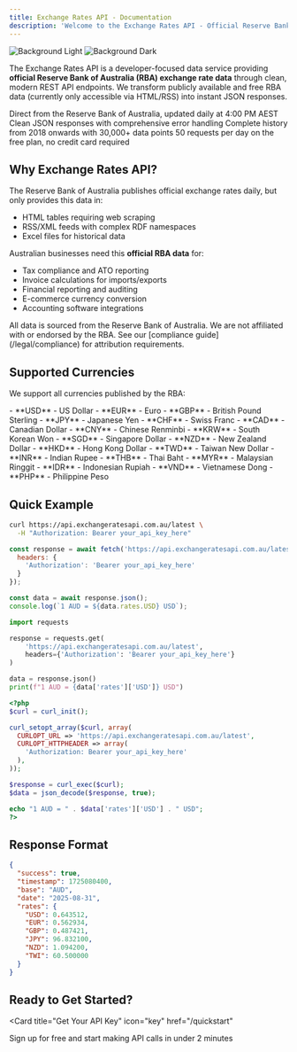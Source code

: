 ```yaml
---
title: Exchange Rates API - Documentation
description: 'Welcome to the Exchange Rates API - Official Reserve Bank of Australia exchange rate data through modern REST endpoints'
---
```


<img
  className="block dark:hidden"
  src="bg.png"
  alt="Background Light"
/>
<img
  className="hidden dark:block"
  src="bg.png"
  alt="Background Dark"
/>

The Exchange Rates API is a developer-focused data service providing **official Reserve Bank of Australia (RBA) exchange rate data** through clean, modern REST API endpoints. We transform publicly available and free RBA data (currently only accessible via HTML/RSS) into instant JSON responses.

<CardGroup cols={2}>
  <Card
    title="Official RBA Data"
    icon="school"
    href="/legal/compliance"
  >
    Direct from the Reserve Bank of Australia, updated daily at 4:00 PM AEST
  </Card>
  <Card
    title="Simple REST API"
    icon="code"
    href="/api-reference"
  >
    Clean JSON responses with comprehensive error handling
  </Card>
  <Card
    title="Historical Data"
    icon="history"
    href="/api-reference/authenticated/timeseries"
  >
    Complete history from 2018 onwards with 30,000+ data points
  </Card>
  <Card
    title="Generous Free Tier"
    icon="gift"
    href="/rate-limits"
  >
    50 requests per day on the free plan, no credit card required
  </Card>
</CardGroup>

## Why Exchange Rates API?

The Reserve Bank of Australia publishes official exchange rates daily, but only provides this data in:

- HTML tables requiring web scraping
- RSS/XML feeds with complex RDF namespaces  
- Excel files for historical data

Australian businesses need this **official RBA data** for:

- Tax compliance and ATO reporting
- Invoice calculations for imports/exports
- Financial reporting and auditing
- E-commerce currency conversion
- Accounting software integrations

<Note>
All data is sourced from the Reserve Bank of Australia. We are not affiliated with or endorsed by the RBA. See our [compliance guide](/legal/compliance) for attribution requirements.
</Note>

## Supported Currencies

We support all currencies published by the RBA:

<AccordionGroup>
  <Accordion title="Major Currencies" icon="dollar-sign">
    - **USD** - US Dollar
    - **EUR** - Euro  
    - **GBP** - British Pound Sterling
    - **JPY** - Japanese Yen
    - **CHF** - Swiss Franc
    - **CAD** - Canadian Dollar
  </Accordion>
  
  <Accordion title="Asia-Pacific" icon="globe">
    - **CNY** - Chinese Renminbi
    - **KRW** - South Korean Won
    - **SGD** - Singapore Dollar
    - **NZD** - New Zealand Dollar
    - **HKD** - Hong Kong Dollar
    - **TWD** - Taiwan New Dollar
  </Accordion>
  
  <Accordion title="Southeast Asia" icon="chart-line">
    - **INR** - Indian Rupee
    - **THB** - Thai Baht
    - **MYR** - Malaysian Ringgit
    - **IDR** - Indonesian Rupiah
    - **VND** - Vietnamese Dong
    - **PHP** - Philippine Peso
  </Accordion>
  
</AccordionGroup>

## Quick Example

<CodeGroup>

```bash cURL
curl https://api.exchangeratesapi.com.au/latest \
  -H "Authorization: Bearer your_api_key_here"
```

```javascript JavaScript
const response = await fetch('https://api.exchangeratesapi.com.au/latest', {
  headers: {
    'Authorization': 'Bearer your_api_key_here'
  }
});

const data = await response.json();
console.log(`1 AUD = ${data.rates.USD} USD`);
```

```python Python
import requests

response = requests.get(
    'https://api.exchangeratesapi.com.au/latest',
    headers={'Authorization': 'Bearer your_api_key_here'}
)

data = response.json()
print(f"1 AUD = {data['rates']['USD']} USD")
```

```php PHP
<?php
$curl = curl_init();

curl_setopt_array($curl, array(
  CURLOPT_URL => 'https://api.exchangeratesapi.com.au/latest',
  CURLOPT_HTTPHEADER => array(
    'Authorization: Bearer your_api_key_here'
  ),
));

$response = curl_exec($curl);
$data = json_decode($response, true);

echo "1 AUD = " . $data['rates']['USD'] . " USD";
?>
```

</CodeGroup>

## Response Format

```json
{
  "success": true,
  "timestamp": 1725080400,
  "base": "AUD",
  "date": "2025-08-31",
  "rates": {
    "USD": 0.643512,
    "EUR": 0.562934,
    "GBP": 0.487421,
    "JPY": 96.832100,
    "NZD": 1.094200,
    "TWI": 60.500000
  }
}
```

## Ready to Get Started?

<Card
  title="Get Your API Key"
  icon="key"
  href="/quickstart"
>
  Sign up for free and start making API calls in under 2 minutes
</Card>